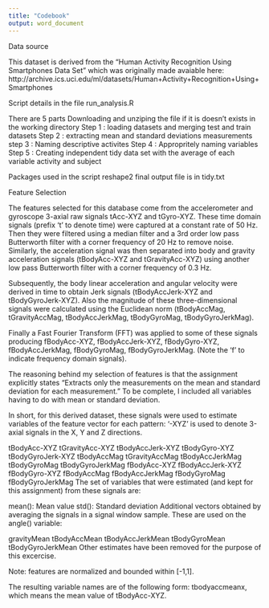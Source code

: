 ```yaml
---
title: "Codebook"
output: word_document
---
```


Data source

This dataset is derived from the "Human Activity Recognition Using Smartphones Data Set" which was originally made avaiable here: http://archive.ics.uci.edu/ml/datasets/Human+Activity+Recognition+Using+Smartphones

Script details in the file run_analysis.R

There are 5 parts
Downloading and unziping the file if it is doesn't exists in the working directory
Step 1 : loading datasets and merging test and train datasets
Step 2 : extracting mean and standard deviations measurements
step 3 : Naming descriptive activites
Step 4 : Appropritely naming variables
Step 5 : Creating independent tidy data set with the average of each variable activity and subject

Packages used in the script reshape2
final output file is in tidy.txt

Feature Selection

The features selected for this database come from the accelerometer and gyroscope 3-axial raw signals tAcc-XYZ and tGyro-XYZ. These time domain signals (prefix 't' to denote time) were captured at a constant rate of 50 Hz. Then they were filtered using a median filter and a 3rd order low pass Butterworth filter with a corner frequency of 20 Hz to remove noise. Similarly, the acceleration signal was then separated into body and gravity acceleration signals (tBodyAcc-XYZ and tGravityAcc-XYZ) using another low pass Butterworth filter with a corner frequency of 0.3 Hz.

Subsequently, the body linear acceleration and angular velocity were derived in time to obtain Jerk signals (tBodyAccJerk-XYZ and tBodyGyroJerk-XYZ). Also the magnitude of these three-dimensional signals were calculated using the Euclidean norm (tBodyAccMag, tGravityAccMag, tBodyAccJerkMag, tBodyGyroMag, tBodyGyroJerkMag).

Finally a Fast Fourier Transform (FFT) was applied to some of these signals producing fBodyAcc-XYZ, fBodyAccJerk-XYZ, fBodyGyro-XYZ, fBodyAccJerkMag, fBodyGyroMag, fBodyGyroJerkMag. (Note the 'f' to indicate frequency domain signals).

The reasoning behind my selection of features is that the assignment explicitly states "Extracts only the measurements on the mean and standard deviation for each measurement." To be complete, I included all variables having to do with mean or standard deviation.

In short, for this derived dataset, these signals were used to estimate variables of the feature vector for each pattern:
'-XYZ' is used to denote 3-axial signals in the X, Y and Z directions.

tBodyAcc-XYZ
tGravityAcc-XYZ
tBodyAccJerk-XYZ
tBodyGyro-XYZ
tBodyGyroJerk-XYZ
tBodyAccMag
tGravityAccMag
tBodyAccJerkMag
tBodyGyroMag
tBodyGyroJerkMag
fBodyAcc-XYZ
fBodyAccJerk-XYZ
fBodyGyro-XYZ
fBodyAccMag
fBodyAccJerkMag
fBodyGyroMag
fBodyGyroJerkMag
The set of variables that were estimated (and kept for this assignment) from these signals are:

mean(): Mean value
std(): Standard deviation
Additional vectors obtained by averaging the signals in a signal window sample. These are used on the angle() variable:

gravityMean
tBodyAccMean
tBodyAccJerkMean
tBodyGyroMean
tBodyGyroJerkMean
Other estimates have been removed for the purpose of this excercise.

Note: features are normalized and bounded within [-1,1].

The resulting variable names are of the following form: tbodyaccmeanx, which means the mean value of tBodyAcc-XYZ.